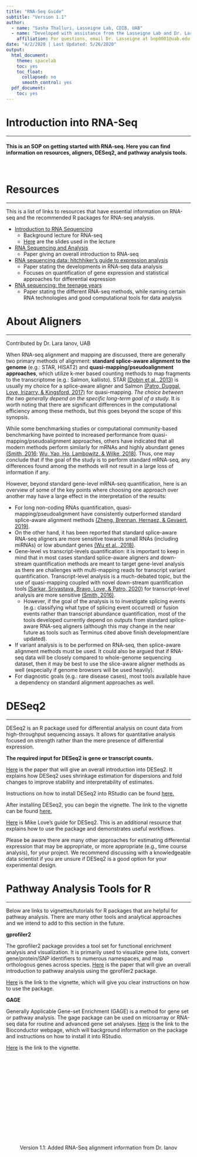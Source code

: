 ```yaml
---
title: "RNA-Seq Guide"
subtitle: "Version 1.1"
author: 
  - name: "Sasha Thalluri, Lasseigne Lab, CDIB, UAB"
  - name: "Developed with assistance from the Lasseigne Lab and Dr. Lara Ianov, UAB"
    affiliation: For questions, email Dr. Lasseigne at bnp0001@uab.edu
date: "4/2/2020 | Last Updated: 5/26/2020"
output:
  html_document:
    theme: spacelab
    toc: yes
    toc_float:
      collapsed: no
      smooth_control: yes
  pdf_document:
    toc: yes
---
```


# Introduction into RNA-Seq
***
#### This is an SOP on getting started with RNA-seq. Here you can find information on resources, aligners, DESeq2, and pathway analysis tools. 
<br>

# Resources
***

This is a list of links to resources that have essential information on RNA-seq and the recommended R packages for RNA-seq analysis. 

* <a href="https://www.youtube.com/watch?v=YzkTc6VNNjo&feature=youtu.be" target="_blank">Introduction to RNA Sequencing</a>
  * Background lecture for RNA-seq
  * <a href="https://drive.google.com/file/d/1Ldp6qrAMy0NVCCAu5cueT4YFq0VArORH/view" target="_blank">Here</a> are the slides used in the lecture
  
* <a href="https://www.ncbi.nlm.nih.gov/pmc/articles/PMC4863231/" target="_blank">RNA Sequencing and Analysis</a>
  * Paper giving an overall introduction to RNA-seq

* <a href="https://peerj.com/preprints/27283/" target="_blank">RNA sequencing data: hitchhiker's guide to expression analysis</a>
  * Paper stating the developments in RNA-seq data analysis 
  * Focuses on quantification of gene expression and statistical approaches for differential expression

* <a href="https://www.nature.com/articles/s41576-019-0150-2" target="_blank">RNA sequencing: the teenage years</a>
  * Paper stating the different RNA-seq methods, while naming certain RNA technologies and good computational tools for data analysis 
  
# About Aligners 
***
<p class="text-muted">Contributed by Dr. Lara Ianov, UAB</p>

When RNA-seq alignment and mapping are discussed, there are generally two primary methods of alignment: **standard splice-aware alignment to the genome** (e.g.: STAR, HISAT2) and **quasi-mapping/pseudoalignment approaches**, which utilize k-mer based counting methods to map fragments to the transcriptome (e.g.: Salmon, kallisto). STAR <a href="https://academic.oup.com/bioinformatics/article/29/1/15/272537" target="_blank">(Dobin et al., 2013)</a> is usually my choice for a splice-aware aligner and Salmon <a href="https://pubmed.ncbi.nlm.nih.gov/28263959/" target="_blank">(Patro, Duggal, Love, Irizarry, & Kingsford, 2017)</a> for quasi-mapping. *The choice between the two generally depend on the specific long-term goal of a study.* It is worth noting that there are significant differences in the computational efficiency among these methods, but this goes beyond the scope of this synopsis.

While some benchmarking studies or computational community-based benchmarking have pointed to increased performance from quasi-mapping/pseudoalignment approaches, others have indicated that all modern methods perform similarly for mRNAs and highly abundant genes <a href="https://cgatoxford.wordpress.com/2016/08/17/why-you-should-stop-using-featurecounts-htseq-or-cufflinks2-and-start-using-kallisto-salmon-or-sailfish/" target="_blank">(Smith, 2016;</a> <a href="https://link.springer.com/article/10.1186/s12864-018-4869-5" target="_blank">Wu, Yao, Ho, Lambowitz, & Wilke, 2018)</a>. Thus, one may conclude that if the goal of the study is to perform standard mRNA-seq, any differences found among the methods will not result in a large loss of information if any.

However, beyond standard gene-level mRNA-seq quantification, here is an overview of some of the key points where choosing one approach over another may have a large effect in the interpretation of the results:

* For long non-coding RNAs quantification, quasi-mapping/pseudoalignment have consistently outperformed standard splice-aware alignment methods <a href="https://academic.oup.com/gigascience/article/8/12/giz145/5663671" target="_blank">(Zheng, Brennan, Hernaez, & Gevaert, 2019)</a>.
* On the other hand, it has been reported that standard splice-aware RNA-seq aligners are more sensitive towards small RNAs (including miRNAs) or low abundant genes <a href="https://link.springer.com/article/10.1186/s12864-018-4869-5" target="_blank">(Wu et al., 2018)</a>.
* Gene-level vs transcript-levels quantification: it is important to keep in mind that in most cases standard splice-aware aligners and down-stream quantification methods are meant to target gene-level analysis as there are challenges with multi-mapping reads for transcript variant quantification. Transcript-level analysis is a much-debated topic, but the use of quasi-mapping coupled with novel down-stream quantification tools <a href="https://www.biorxiv.org/content/10.1101/2020.04.07.029967v1.abstract" target="_blank">(Sarkar, Srivastava, Bravo, Love, & Patro, 2020)</a> for transcript-level analysis are more sensitive <a href="https://cgatoxford.wordpress.com/2016/08/17/why-you-should-stop-using-featurecounts-htseq-or-cufflinks2-and-start-using-kallisto-salmon-or-sailfish/" target="_blank">(Smith, 2016)</a>. 
  * However, if the goal of the analysis is to investigate splicing events (e.g.: classifying what type of splicing event occurred) or fusion events rather than transcript abundance quantification, most of the tools developed currently depend on outputs from standard splice-aware RNA-seq aligners (although this may change in the near future as tools such as Terminus cited above finish development/are updated).
* If variant analysis is to be performed on RNA-seq, then splice-aware alignment methods must be used. It could also be argued that if RNA-seq data will be closely compared to whole-genome sequencing dataset, then it may be best to use the slice-aware aligner methods as well (especially if genome browsers will be used heavily).
* For diagnostic goals (e.g.: rare disease cases), most tools available have a dependency on standard alignment approaches as well.

# DESeq2
***
DESeq2 is an R package used for differential analysis on count data from high-throughput sequencing assays. It allows for quantitative analysis focused on strength rather than the mere presence of differential expression. 

**The required input for DESeq2 is gene or transcript counts.**  

<a href="https://genomebiology.biomedcentral.com/articles/10.1186/s13059-014-0550-8" target="_blank">Here</a> is the paper that will give an overall introduction into DESeq2. It explains how DESeq2 uses shrinkage estimation for dispersions and fold changes to improve stability and interpretability of estimates. 

Instructions on how to install DESeq2 into RStudio can be found <a href="http://bioconductor.org/packages/release/bioc/html/DESeq2.html" target="_blank">here.</a> 

After installing DESeq2, you can begin the vignette. The link to the vignette can be found <a href="http://bioconductor.org/packages/release/bioc/vignettes/DESeq2/inst/doc/DESeq2.html#standard-workflow" target="_blank">here.</a> 

<a href="http://master.bioconductor.org/packages/release/workflows/vignettes/rnaseqGene/inst/doc/rnaseqGene.html" target="_blank">Here</a> is Mike Love's guide for DESeq2. This is an additional resource that explains how to use the package and demonstrates useful workflows.

Please be aware there are many other approaches for estimating differential expression that may be appropriate, or more appropriate (e.g., time course analysis), for your project. We recommend discussing with a knowledgeable data scientist if you are unsure if DESeq2 is a good option for your experimental design.

# Pathway Analysis Tools for R
***
Below are links to vignettes/tutorials for R packages that are helpful for pathway analysis. There are many other tools and analytical approaches and we intend to add to this section in the future.

**gprofiler2**

The gprofiler2 package provides a tool set for functional enrichment analysis and visualization. 
It is primarily used to visualize gene lists, convert gene/protein/SNP identifiers to numerous namespaces, and map orthologous genes across species. <a href="https://www.nature.com/articles/s41596-018-0103-9" target="_blank">Here</a> is the paper that will give an overall introduction to pathway analysis using the gprofiler2 package. 

<a href="https://cran.r-project.org/web/packages/gprofiler2/vignettes/gprofiler2.html" target="_blank">Here</a> is the link to the vignette, which will give you clear instructions on how to use the package. 

**GAGE**

Generally Applicable Gene-set Enrichment (GAGE) is a method for gene set or pathway analysis. The gage package can be used on microarray or RNA-seq data for routine and advanced gene set analyses. <a href="https://bioconductor.org/packages/release/bioc/html/gage.html" target="_blank">Here</a> is the link to the Bioconductor webpage, which will background information on the package and instructions on how to install it into RStudio. 

<a href="https://bioconductor.org/packages/release/bioc/vignettes/gage/inst/doc/gage.pdf" target="_blank">Here</a> is the link to the vignette. 
<br>
<br>
<br>
<br>
<br>
<br>
<br>
<br>
<br>
<br>
<br>
<br>
<br>
<br>
<br>
<br>
<center> Version 1.1: Added RNA-Seq alignment information from Dr. Ianov </center>
<br>

